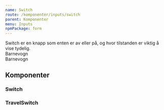 ```yaml
---
name: Switch
route: /komponenter/inputs/switch
parent: Komponenter
menu: Inputs
npmPackage: form
---
```



<PageHeader>
  Switch er en knapp som enten er av eller på, og hvor tilstanden er viktig å
  vise tydelig.
</PageHeader>

<Playground>
  <div style={{ display: 'flex', justifyContent: 'space-around' }}>
    <div>
      <Switch>Barnevogn</Switch>
      <TravelSwitch transportMode="bus" />
      <TravelSwitch transportMode="ferry" />
      <TravelSwitch transportMode="plane" />
      <TravelSwitch transportMode="tram" />
      <TravelSwitch transportMode="bike" />
      <TravelSwitch transportMode="metro" />
      <TravelSwitch transportMode="scooter" />
      <TravelSwitch transportMode="train" />
    </div>
    <div>
      <Switch size="large">Barnevogn</Switch>
      <TravelSwitch transportMode="bus" size="large" />
      <TravelSwitch transportMode="ferry" size="large" />
      <TravelSwitch transportMode="plane" size="large" />
      <TravelSwitch transportMode="tram" size="large" />
      <TravelSwitch transportMode="bike" size="large" />
      <TravelSwitch transportMode="metro" size="large" />
      <TravelSwitch transportMode="scooter" size="large" />
      <TravelSwitch transportMode="train" size="large" />
    </div>
  </div>
</Playground>

## Komponenter

### Switch

<ImportStatement imports="Switch" />
<Props of={Switch} />

### TravelSwitch

<ImportStatement imports="TravelSwitch" />
<Props of={TravelSwitch} />

